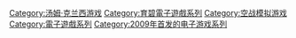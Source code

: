 {{Cat main|鹰击长空}}

{{DEFAULTSORT:Tom Clancy's H.A.W.X}}
[[Category:汤姆·克兰西游戏|Category:汤姆·克兰西游戏]]
[[Category:育碧電子遊戲系列|Category:育碧電子遊戲系列]]
[[Category:空战模拟游戏|Category:空战模拟游戏]]
[[Category:電子遊戲系列|Category:電子遊戲系列]]
[[Category:2009年首发的电子游戏系列|Category:2009年首发的电子游戏系列]]